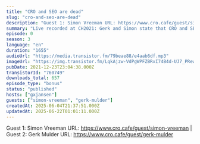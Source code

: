 ```yaml
---
title: "CRO and SEO are dead"
slug: "cro-and-seo-are-dead"
description: "Guest 1: Simon Vreeman URL: https://www.cro.cafe/guest/simon-vreeman | Guest 2: Gerk Mulder URL: https://www.cro.cafe/guest/gerk-mulder"
summary: "Live recorded at CH2021: Gerk and Simon state that CRO and SEO are dead. Long live CRO and SEO?"
episode: 0
season: 3
language: "en"
duration: "1655"
audioUrl: "https://media.transistor.fm/79beae88/e4aab6df.mp3"
imageUrl: "https://img.transistor.fm/LqkAjzw-VdPgWPFZBRxI74B4d-UJ7_PRewz4TtgIDT8/rs:fill:3000:3000:1/q:60/aHR0cHM6Ly9pbWct/dXBsb2FkLXByb2R1/Y3Rpb24udHJhbnNp/c3Rvci5mbS8xMmY5/NDZkMmVhYzQ2M2Vm/MzFmOTIyNmU2NWNm/Mzg3NC5qcGc.webp"
pubDate: 2021-12-23T23:04:38.000Z
transistorId: "760749"
downloads_total: 657
episode_type: "bonus"
status: "published"
hosts: ["gxjansen"]
guests: ["simon-vreeman", "gerk-mulder"]
createdAt: 2025-06-04T21:37:51.000Z
updatedAt: 2025-06-22T01:01:11.000Z
---
```


Guest 1: Simon Vreeman URL: https://www.cro.cafe/guest/simon-vreeman | Guest 2: Gerk Mulder URL: https://www.cro.cafe/guest/gerk-mulder
